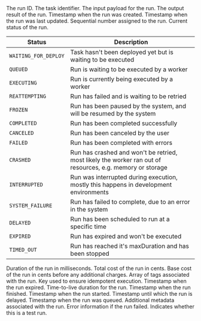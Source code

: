 <ParamField path="id" type="string" required>
  The run ID.
</ParamField>

<ParamField path="taskIdentifier" type="string" required>
  The task identifier.
</ParamField>

<ParamField path="payload" type="object" required>
  The input payload for the run.
</ParamField>

<ParamField path="output" type="object">
  The output result of the run.
</ParamField>

<ParamField path="createdAt" type="Date" required>
  Timestamp when the run was created.
</ParamField>

<ParamField path="updatedAt" type="Date" required>
  Timestamp when the run was last updated.
</ParamField>

<ParamField path="number" type="number" required>
  Sequential number assigned to the run.
</ParamField>

<ParamField path="status" type="RunStatus" required>
  Current status of the run.

  <Accordion title="RunStatus enum">

| Status               | Description                                                                                               |
| -------------------- | --------------------------------------------------------------------------------------------------------- |
| `WAITING_FOR_DEPLOY` | Task hasn't been deployed yet but is waiting to be executed                                               |
| `QUEUED`             | Run is waiting to be executed by a worker                                                                 |
| `EXECUTING`          | Run is currently being executed by a worker                                                               |
| `REATTEMPTING`       | Run has failed and is waiting to be retried                                                               |
| `FROZEN`             | Run has been paused by the system, and will be resumed by the system                                      |
| `COMPLETED`          | Run has been completed successfully                                                                       |
| `CANCELED`           | Run has been canceled by the user                                                                         |
| `FAILED`             | Run has been completed with errors                                                                        |
| `CRASHED`            | Run has crashed and won't be retried, most likely the worker ran out of resources, e.g. memory or storage |
| `INTERRUPTED`        | Run was interrupted during execution, mostly this happens in development environments                     |
| `SYSTEM_FAILURE`     | Run has failed to complete, due to an error in the system                                                 |
| `DELAYED`            | Run has been scheduled to run at a specific time                                                          |
| `EXPIRED`            | Run has expired and won't be executed                                                                     |
| `TIMED_OUT`          | Run has reached it's maxDuration and has been stopped                                                     |

</Accordion>
</ParamField>

<ParamField path="durationMs" type="number" required>
  Duration of the run in milliseconds.
</ParamField>

<ParamField path="costInCents" type="number" required>
  Total cost of the run in cents.
</ParamField>

<ParamField path="baseCostInCents" type="number" required>
  Base cost of the run in cents before any additional charges.
</ParamField>

<ParamField path="tags" type="string[]" required>
  Array of tags associated with the run.
</ParamField>

<ParamField path="idempotencyKey" type="string">
  Key used to ensure idempotent execution.
</ParamField>

<ParamField path="expiredAt" type="Date">
  Timestamp when the run expired.
</ParamField>

<ParamField path="ttl" type="string">
  Time-to-live duration for the run.
</ParamField>

<ParamField path="finishedAt" type="Date">
  Timestamp when the run finished.
</ParamField>

<ParamField path="startedAt" type="Date">
  Timestamp when the run started.
</ParamField>

<ParamField path="delayedUntil" type="Date">
  Timestamp until which the run is delayed.
</ParamField>

<ParamField path="queuedAt" type="Date">
  Timestamp when the run was queued.
</ParamField>

<ParamField path="metadata" type="Record<string, DeserializedJson>">
  Additional metadata associated with the run.
</ParamField>

<ParamField path="error" type="SerializedError">
  Error information if the run failed.
</ParamField>

<ParamField path="isTest" type="boolean" required>
  Indicates whether this is a test run.
</ParamField>

